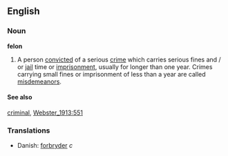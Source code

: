 ==English==
===Noun===
'''felon'''
#A person [[convicted]] of a serious [[crime]] which carries serious fines and / or [[jail]] time or [[imprisonment]], usually for longer than one year.  Crimes carrying small fines or imprisonment of less than a year are called [[misdemeanor]]s.

====See also====
[[criminal]], [[Webster_1913:551]]


===Translations===
*Danish: [[forbryder]] ''c''